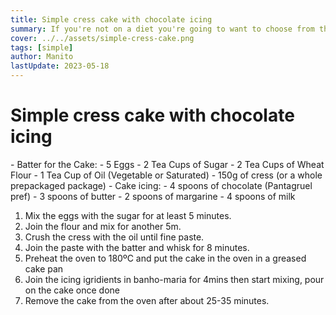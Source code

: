 ```yaml
---
title: Simple cress cake with chocolate icing
summary: If you're not on a diet you're going to want to choose from the saturated oil. Pretty diabetic recipe but delicious cake and dessert.
cover: ../../assets/simple-cress-cake.png
tags: [simple]
author: Manito
lastUpdate: 2023-05-18
---
```



# Simple cress cake with chocolate icing

<Ingredients>
- Batter for the Cake:
- 5 Eggs
- 2 Tea Cups of Sugar
- 2 Tea Cups of Wheat Flour
- 1 Tea Cup of Oil (Vegetable or Saturated)
- 150g of cress (or a whole prepackaged package)
- Cake icing:
- 4 spoons of chocolate (Pantagruel pref)
- 3 spoons of butter
- 2 spoons of margarine
- 4 spoons of milk
</Ingredients>

1. Mix the eggs with the sugar for at least 5 minutes.
2. Join the flour and mix for another 5m.
3. Crush the cress with the oil until fine paste.
4. Join the paste with the batter and whisk for 8 minutes.
5. Preheat the oven to 180ºC and put the cake in the oven in a greased cake pan
6. Join the icing igridients in banho-maria for 4mins then start mixing, pour on the cake once done
7. Remove the cake from the oven after about 25-35 minutes.

